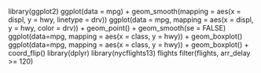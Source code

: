 library(ggplot2)
ggplot(data = mpg) + geom_smooth(mapping = aes(x = displ, y = hwy, linetype = drv))
ggplot(data = mpg, mapping = aes(x = displ, y = hwy, color = drv)) + geom_point() + geom_smooth(se = FALSE)
ggplot(data=mpg, mapping = aes(x = class, y = hwy)) + geom_boxplot()
ggplot(data=mpg, mapping = aes(x = class, y = hwy)) + geom_boxplot() + coord_flip()
library(dplyr)
library(nycflights13)
flights
filter(flights, arr_delay >= 120)